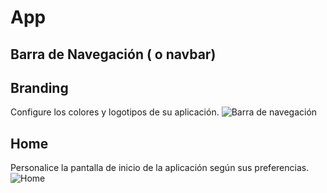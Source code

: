 # App

## Barra de Navegación ( o navbar)
## Branding
Configure los colores y logotipos de su aplicación.
![Barra de navegación](../../../src/images/19_branding.png)

## Home
Personalice la pantalla de inicio de la aplicación según sus preferencias.
![Home](../../../src/images/20_home.png)
